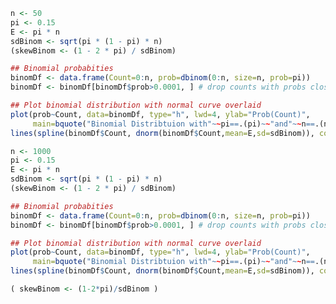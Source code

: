 
```r
n <- 50
pi <- 0.15
E <- pi * n
sdBinom <- sqrt(pi * (1 - pi) * n)
(skewBinom <- (1 - 2 * pi) / sdBinom)

## Binomial probabities
binomDf <- data.frame(Count=0:n, prob=dbinom(0:n, size=n, prob=pi))
binomDf <- binomDf[binomDf$prob>0.0001, ] # drop counts with probs close to zero

## Plot binomial distribution with normal curve overlaid
plot(prob~Count, data=binomDf, type="h", lwd=4, ylab="Prob(Count)",
     main=bquote("Binomial Distribtuion with"~~pi==.(pi)~~"and"~~n==.(n)))
lines(spline(binomDf$Count, dnorm(binomDf$Count,mean=E,sd=sdBinom)), col="red")
```

```r
n <- 1000
pi <- 0.15
E <- pi * n
sdBinom <- sqrt(pi * (1 - pi) * n)
(skewBinom <- (1 - 2 * pi) / sdBinom)

## Binomial probabities
binomDf <- data.frame(Count=0:n, prob=dbinom(0:n, size=n, prob=pi))
binomDf <- binomDf[binomDf$prob>0.0001, ] # drop counts with probs close to zero

## Plot binomial distribution with normal curve overlaid
plot(prob~Count, data=binomDf, type="h", lwd=4, ylab="Prob(Count)",
     main=bquote("Binomial Distribtuion with"~~pi==.(pi)~~"and"~~n==.(n)))
lines(spline(binomDf$Count, dnorm(binomDf$Count,mean=E,sd=sdBinom)), col="red")
```

```r
( skewBinom <- (1-2*pi)/sdBinom )
```

